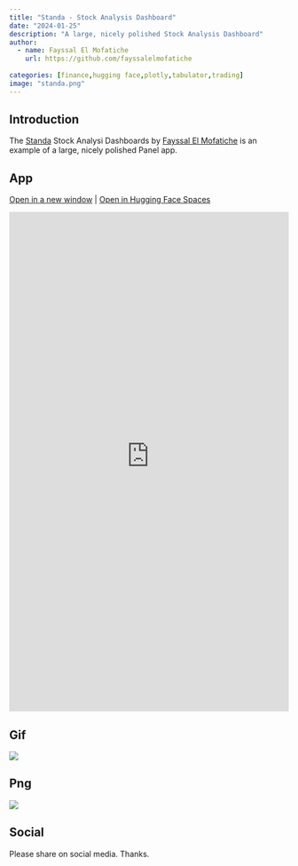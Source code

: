 ```yaml
---
title: "Standa - Stock Analysis Dashboard"
date: "2024-01-25"
description: "A large, nicely polished Stock Analysis Dashboard"
author:
  - name: Fayssal El Mofatiche
    url: https://github.com/fayssalelmofatiche
    
categories: [finance,hugging face,plotly,tabulator,trading]
image: "standa.png"
---
```


## Introduction

The [Standa](https://github.com/fayssalelmofatiche/standa) Stock Analysi Dashboards by [Fayssal El Mofatiche](https://www.linkedin.com/posts/elmofatiche_its-impressive-what-interactive-data-analysis-activity-7153795195740852225-y5OG?utm_source=share&utm_medium=member_desktop) is an example of a large, nicely polished Panel app.

## App

<a href="https://felmofatiche-standa.hf.space" target="_blank">Open in a new window</a> | <a href="https://huggingface.co/spaces/felmofatiche/standa" target="_blank">Open in Hugging Face Spaces</a>

<iframe
	src="https://felmofatiche-standa.hf.space"
	frameborder="0"
	style="width:100%;height:900px"
></iframe>

## Gif

<img src="https://cdn.awesome-panel.org/resources/standa/standa.gif"></img>

## Png

<img src="https://cdn.awesome-panel.org/resources/standa/standa.png"></img>

## Social

Please share on social media. Thanks.

<a href="https://twitter.com/awesome_panel" target="_blank"><i class="bi bi-twitter"></i></a> <a href="https://www.linkedin.com/company/awesome-panel-org" target="_blank"><i class="bi bi-linkedin"></i></a>